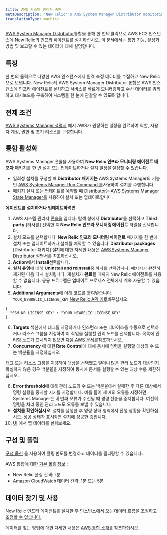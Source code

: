 ```yaml
---
title: AWS 시스템 관리자 총판
metaDescription: 'New Relic''s AWS System Manager Distributor monitoring integration: what data it reports, and how to enable it.'
translationType: machine
---
```


[AWS System Manager Distributor](https://docs.aws.amazon.com/systems-manager/latest/userguide/distributor.html)통합을 통해 한 번의 클릭으로 AWS EC2 인스턴스에 New Relic의 인프라 에이전트를 설치하십시오. 이 문서에서는 통합 기능, 활성화 방법 및 보고할 수 있는 데이터에 대해 설명합니다.

## 특징

한 번의 클릭으로 다양한 AWS 인스턴스에서 원격 측정 데이터를 수집하고 New Relic으로 보냅니다. New Relic의 AWS System Manager Distributor 통합은 AWS 인스턴스에 인프라 에이전트를 설치하고 서비스를 빠르게 모니터링하고 수신 데이터를 쿼리하고 대시보드를 구축하여 시스템을 한 눈에 관찰할 수 있도록 합니다.

## 전제 조건

[AWS Systems Manager 설명서](https://docs.aws.amazon.com/systems-manager/latest/userguide/systems-manager-setting-up.html) 에서 AWS가 권장하는 설정을 완료하여 역할, 사용자 계정, 권한 및 초기 리소스를 구성합니다.

## 통합 활성화

AWS Systems Manager 콘솔을 사용하여 **New Relic 인프라 모니터링 에이전트 배포자** 패키지를 한 번 설치 또는 업데이트하거나 설치 일정을 설정할 수 있습니다.

* 일회성 설치를 구성할 때 **Distributor 패키지는** AWS Systems Manager의 기능인 [AWS Systems Manager Run Command 를](https://docs.aws.amazon.com/systems-manager/latest/userguide/run-command.html)사용하여 설치를 수행합니다.
* 패키지 설치 또는 업데이트를 예약할 때 Distributor는 [AWS Systems Manager State Manager를](https://docs.aws.amazon.com/systems-manager/latest/userguide/systems-manager-state.html) 사용하여 설치 또는 업데이트합니다.

**에이전트를 설치하거나 업데이트하려면**

1. AWS 시스템 관리자 [콘솔을](https://console.aws.amazon.com/systems-manager) 엽니다. 탐색 창에서 **Distributor**를 선택하고 **Third party** \[타사를] 선택한 후 **New Relic 인프라 모니터링 에이전트** 타일을 선택합니다.
2. 설치 모드를 선택합니다. **New Relic 인프라 모니터링 에이전트** 패키지를 한 번에 설치 또는 업데이트하거나 설치를 예약할 수 있습니다. **Distributor packages** \[Distributor 패키지] 설치에 대한 자세한 내용은 [AWS Systems Manager Distributor 설명서를](https://docs.aws.amazon.com/systems-manager/latest/userguide/distributor-working-with-packages-deploy.html) 참조하십시오.
3. **Action**에서 **Install**선택합니다.
4. **설치 유형**에 대해 **Uninstall and reinstall**중 하나를 선택합니다. 패키지가 완전히 제거된 다음 다시 설치됩니다. 재설치가 **완료**될 때까지 New Relic 에이전트를 사용할 수 없습니다. 응용 프로그램은 업데이트 프로세스 전체에서 계속 사용할 수 있습니다.
5. **Additional Arguments**에 아래 코드를 붙여넣습니다. `YOUR_NEWRELIC_LICENSE_KEY` [New Relic API 키로](https://docs.newrelic.com/docs/apis/intro-apis/new-relic-api-keys)바꾸십시오.

```
{
  "SSM_NR_LICENSE_KEY" : "YOUR_NEWRELIC_LICENSE_KEY"
}

```

6. **Targets** 섹션에서 태그를 지정하거나 인스턴스 또는 디바이스를 수동으로 선택하거나 리소스 그룹을 지정하여 이 작업을 실행할 관리 노드를 선택합니다. 목록에 관리형 노드가 표시되지 않으면 [다음 AWS 문서를](https://docs.aws.amazon.com/systems-manager/latest/userguide/troubleshooting-managed-instances.html)참조하십시오.
7. **Concurrency** 에 대한 **Rate Control**에 대해 동시에 명령을 실행할 대상의 수 또는 백분율을 지정하십시오.

<Callout variant="tip">
  태그 또는 리소스 그룹을 지정하여 대상을 선택했고 얼마나 많은 관리 노드가 대상인지 확실하지 않은 경우 백분율을 지정하여 동시에 문서를 실행할 수 있는 대상 수를 제한하십시오.
</Callout>

8. **Error threshold**에 대해 관리 노드의 수 또는 백분율에서 실패한 후 다른 대상에서 명령 실행을 중지할 시기를 지정합니다. 예를 들어 세 개의 오류를 지정하면 Systems Manager는 네 번째 오류가 수신될 때 명령 전송을 중지합니다. 여전히 명령을 처리 중인 관리 노드도 오류를 보낼 수 있습니다.
9. **설치를 확인하십시오**. 설치를 실행한 후 명령 상태 영역에서 진행 상황을 확인하십시오. 성공 상태가 표시되면 설치에 성공한 것입니다.
10. [UI](one.newrelic.com) 에서 앱 데이터를 살펴보세요.

## 구성 및 폴링

[구성 옵션](/docs/integrations/new-relic-integrations/getting-started/configure-polling-frequency-data-collection-cloud-integrations) 을 사용하여 폴링 빈도를 변경하고 데이터를 필터링할 수 있습니다.

AWS 통합에 대한 [기본 폴링 정보](/docs/infrastructure/amazon-integrations/aws-integrations-list/aws-polling-intervals-infrastructure-integrations) :

* New Relic 폴링 간격: 5분
* Amazon CloudWatch 데이터 간격: 1분 또는 5분

## 데이터 찾기 및 사용

New Relic 인프라 에이전트를 설치한 후 [인스턴스에서 오는 데이터 흐름을 조정하고 조정할 수 있습니다.](/docs/infrastructure/infrastructure-monitoring/get-started/get-started-infrastructure-monitoring)

데이터를 찾는 방법에 대한 자세한 내용은 [AWS 통합 소개를](/docs/infrastructure/amazon-integrations/get-started/introduction-aws-integrations/#insights) 참조하십시오.